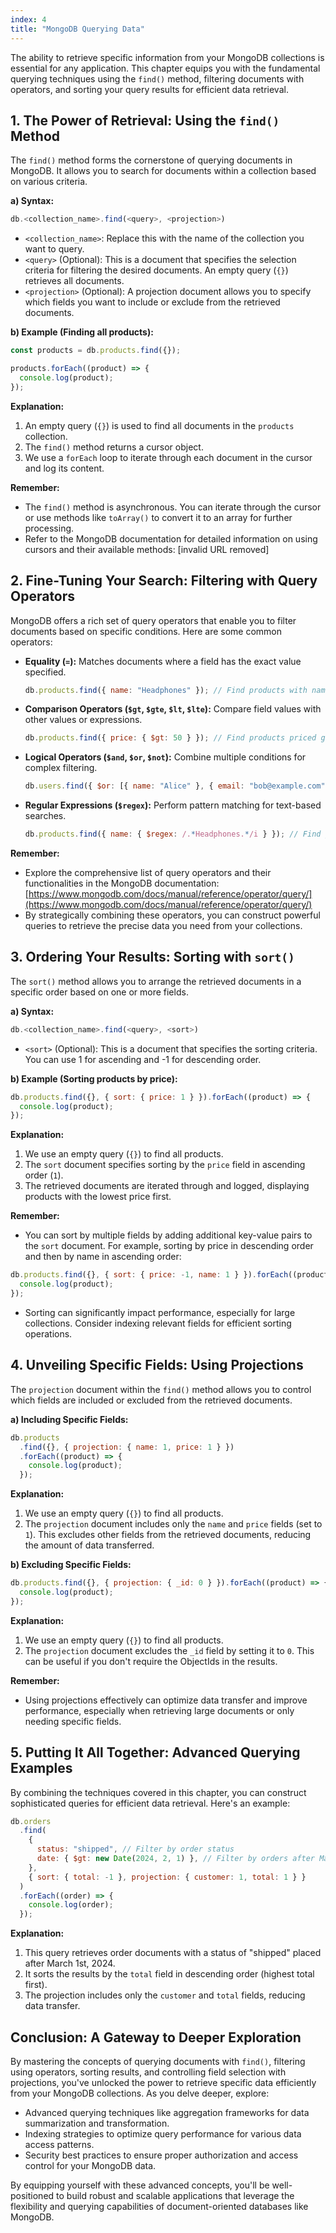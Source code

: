 ```yaml
---
index: 4
title: "MongoDB Querying Data"
---
```


The ability to retrieve specific information from your MongoDB collections is essential for any application. This chapter equips you with the fundamental querying techniques using the `find()` method, filtering documents with operators, and sorting your query results for efficient data retrieval.

## 1. The Power of Retrieval: Using the `find()` Method

The `find()` method forms the cornerstone of querying documents in MongoDB. It allows you to search for documents within a collection based on various criteria.

**a) Syntax:**

```javascript
db.<collection_name>.find(<query>, <projection>)
```

- `<collection_name>`: Replace this with the name of the collection you want to query.
- `<query>` (Optional): This is a document that specifies the selection criteria for filtering the desired documents. An empty query (`{}`) retrieves all documents.
- `<projection>` (Optional): A projection document allows you to specify which fields you want to include or exclude from the retrieved documents.

**b) Example (Finding all products):**

```javascript
const products = db.products.find({});

products.forEach((product) => {
  console.log(product);
});
```

**Explanation:**

1. An empty query (`{}`) is used to find all documents in the `products` collection.
2. The `find()` method returns a cursor object.
3. We use a `forEach` loop to iterate through each document in the cursor and log its content.

**Remember:**

- The `find()` method is asynchronous. You can iterate through the cursor or use methods like `toArray()` to convert it to an array for further processing.
- Refer to the MongoDB documentation for detailed information on using cursors and their available methods: [invalid URL removed]

## 2. Fine-Tuning Your Search: Filtering with Query Operators

MongoDB offers a rich set of query operators that enable you to filter documents based on specific conditions. Here are some common operators:

- **Equality (`=`):** Matches documents where a field has the exact value specified.
  ```javascript
  db.products.find({ name: "Headphones" }); // Find products with name "Headphones"
  ```
- **Comparison Operators (`$gt`, `$gte`, `$lt`, `$lte`):** Compare field values with other values or expressions.
  ```javascript
  db.products.find({ price: { $gt: 50 } }); // Find products priced greater than $50
  ```
- **Logical Operators (`$and`, `$or`, `$not`):** Combine multiple conditions for complex filtering.
  ```javascript
  db.users.find({ $or: [{ name: "Alice" }, { email: "bob@example.com" }] }); // Find users named "Alice" or with email "bob@example.com"
  ```
- **Regular Expressions (`$regex`):** Perform pattern matching for text-based searches.
  ```javascript
  db.products.find({ name: { $regex: /.*Headphones.*/i } }); // Find products with "Headphones" anywhere in the name (case-insensitive)
  ```

**Remember:**

- Explore the comprehensive list of query operators and their functionalities in the MongoDB documentation: [https://www.mongodb.com/docs/manual/reference/operator/query/](https://www.mongodb.com/docs/manual/reference/operator/query/)
- By strategically combining these operators, you can construct powerful queries to retrieve the precise data you need from your collections.

## 3. Ordering Your Results: Sorting with `sort()`

The `sort()` method allows you to arrange the retrieved documents in a specific order based on one or more fields.

**a) Syntax:**

```javascript
db.<collection_name>.find(<query>, <sort>)
```

- `<sort>` (Optional): This is a document that specifies the sorting criteria. You can use 1 for ascending and -1 for descending order.

**b) Example (Sorting products by price):**

```javascript
db.products.find({}, { sort: { price: 1 } }).forEach((product) => {
  console.log(product);
});
```

**Explanation:**

1. We use an empty query (`{}`) to find all products.
2. The `sort` document specifies sorting by the `price` field in ascending order (`1`).
3. The retrieved documents are iterated through and logged, displaying products with the lowest price first.

**Remember:**

- You can sort by multiple fields by adding additional key-value pairs to the `sort` document. For example, sorting by price in descending order and then by name in ascending order:

```javascript
db.products.find({}, { sort: { price: -1, name: 1 } }).forEach((product) => {
  console.log(product);
});
```

- Sorting can significantly impact performance, especially for large collections. Consider indexing relevant fields for efficient sorting operations.

## 4. Unveiling Specific Fields: Using Projections

The `projection` document within the `find()` method allows you to control which fields are included or excluded from the retrieved documents.

**a) Including Specific Fields:**

```javascript
db.products
  .find({}, { projection: { name: 1, price: 1 } })
  .forEach((product) => {
    console.log(product);
  });
```

**Explanation:**

1. We use an empty query (`{}`) to find all products.
2. The `projection` document includes only the `name` and `price` fields (set to `1`). This excludes other fields from the retrieved documents, reducing the amount of data transferred.

**b) Excluding Specific Fields:**

```javascript
db.products.find({}, { projection: { _id: 0 } }).forEach((product) => {
  console.log(product);
});
```

**Explanation:**

1. We use an empty query (`{}`) to find all products.
2. The `projection` document excludes the `_id` field by setting it to `0`. This can be useful if you don't require the ObjectIds in the results.

**Remember:**

- Using projections effectively can optimize data transfer and improve performance, especially when retrieving large documents or only needing specific fields.

## 5. Putting It All Together: Advanced Querying Examples

By combining the techniques covered in this chapter, you can construct sophisticated queries for efficient data retrieval. Here's an example:

```javascript
db.orders
  .find(
    {
      status: "shipped", // Filter by order status
      date: { $gt: new Date(2024, 2, 1) }, // Filter by orders after March 1st, 2024
    },
    { sort: { total: -1 }, projection: { customer: 1, total: 1 } }
  )
  .forEach((order) => {
    console.log(order);
  });
```

**Explanation:**

1. This query retrieves order documents with a status of "shipped" placed after March 1st, 2024.
2. It sorts the results by the `total` field in descending order (highest total first).
3. The projection includes only the `customer` and `total` fields, reducing data transfer.

## Conclusion: A Gateway to Deeper Exploration

By mastering the concepts of querying documents with `find()`, filtering using operators, sorting results, and controlling field selection with projections, you've unlocked the power to retrieve specific data efficiently from your MongoDB collections. As you delve deeper, explore:

- Advanced querying techniques like aggregation frameworks for data summarization and transformation.
- Indexing strategies to optimize query performance for various data access patterns.
- Security best practices to ensure proper authorization and access control for your MongoDB data.

By equipping yourself with these advanced concepts, you'll be well-positioned to build robust and scalable applications that leverage the flexibility and querying capabilities of document-oriented databases like MongoDB.
